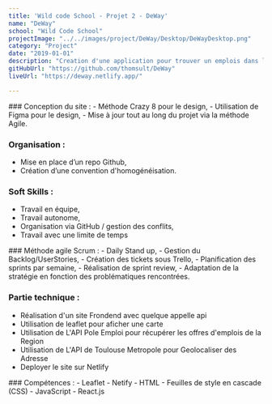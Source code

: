```yaml
---
title: 'Wild code School - Projet 2 - DeWay'
name: "DeWay"
school: "Wild Code School"
projectImage: "../../images/project/DeWay/Desktop/DeWayDesktop.png"
category: "Project"
date: "2019-01-01"
description: "Creation d'une application pour trouver un emplois dans la region, avec une carte pour afficher les lieux des différent poste"
gitHubUrl: "https://github.com/thomsult/DeWay"
liveUrl: "https://deway.netlify.app/"

---
```


<div>
### Conception du site : 
- Méthode Crazy 8 pour le design, 
- Utilisation de Figma pour le design, 
- Mise à jour tout au long du projet via la méthode Agile. 

### Organisation : 
- Mise en place d’un repo Github, 
- Création d’une convention d'homogénéisation. 

### Soft Skills : 
- Travail en équipe, 
- Travail autonome, 
- Organisation via GitHub / gestion des conflits, 
- Travail avec une limite de temps
</div>
<div>
### Méthode agile Scrum : 
- Daily Stand up, 
- Gestion du Backlog/UserStories, 
- Création des tickets sous Trello, 
- Planification des sprints par semaine, 
- Réalisation de sprint review, 
- Adaptation de la stratégie en fonction des problématiques rencontrées. 

### Partie technique : 
- Réalisation d'un site Frondend avec quelque appelle api 
- Utilisation de leaflet pour aficher une carte 
- Utilisation de L'API Pole Emploi pour récupérer les offres d'emplois de la Region 
- Utilisation de L'API de Toulouse Metropole pour Geolocaliser des Adresse
- Deployer le site sur Netlify
</div>
<div>
### Compétences :
- Leaflet
- Netify
- HTML
- Feuilles de style en cascade (CSS)
- JavaScript
- React.js
</div>

